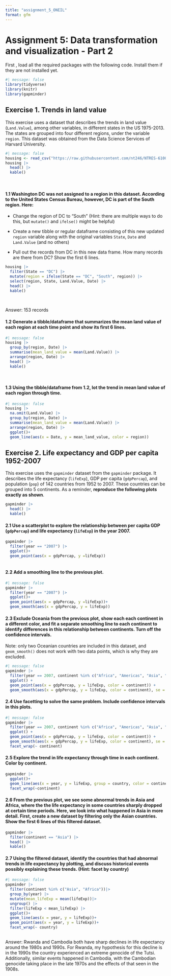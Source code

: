 ```yaml
---
title: "assignment_5_ONEIL"
format: gfm
---
```


# Assignment 5: Data transformation and visualization - Part 2

First , load all the required packages with the following code. Install them if they are not installed yet.

```r
#| message: false
library(tidyverse)
library(knitr)
library(gapminder)
```

## Exercise 1. Trends in land value

This exercise uses a dataset that describes the trends in land value (`Land.Value`), among other variables, in different states in the US 1975-2013. The states are grouped into four different regions, under the variable `region`. This dataset was obtained from the Data Science Services of Harvard University.

```r
#| message: false
housing <- read_csv("https://raw.githubusercontent.com/nt246/NTRES-6100-data-science/master/datasets/landdata_states.csv")
housing |> 
  head() |> 
  kable()
```

<br>

#### 1.1 Washington DC was not assigned to a region in this dataset. According to the United States Census Bureau, however, DC is part of the South region. Here:

-   Change the region of DC to “South” (Hint: there are multiple ways to do this, but `mutate()` and `ifelse()` might be helpful)

-   Create a new tibble or regular dataframe consisting of this new updated `region` variable along with the original variables `State`, `Date` and `Land.Value` (and no others)

-   Pull out the records from DC in this new data frame. How many records are there from DC? Show the first 6 lines.

```r
housing |> 
  filter(State == "DC") |>
  mutate(region = ifelse(State == "DC", "South", region)) |> 
  select(region, State, Land.Value, Date) |> 
  head() |> 
  kable()
  
  
```

Answer: 153 records

#### 1.2 Generate a tibble/dataframe that summarizes the mean land value of each region at each time point and show its first 6 lines.

```r
#| message: false
housing |>
  group_by(region, Date) |> 
  summarise(mean_land_value = mean(Land.Value)) |> 
  arrange(region, Date) |> 
  head() |> 
  kable()
  
  
```

#### 1.3 Using the tibble/dataframe from 1.2, lot the trend in mean land value of each region through time.

```r
#| message: false
housing |>
  na.omit(Land.Value) |> 
  group_by(region, Date) |> 
  summarise(mean_land_value = mean(Land.Value)) |> 
  arrange(region, Date) |> 
  ggplot()+
  geom_line(aes(x = Date, y = mean_land_value, color = region))
```

## Exercise 2. Life expectancy and GDP per capita 1952-2007

This exercise uses the `gapminder` dataset from the `gapminder` package. It describes the life expectancy (`lifeExp`), GDP per capita (`gdpPercap`), and population (`pop`) of 142 countries from 1952 to 2007. These countries can be grouped into 5 continents. As a reminder, **reproduce the following plots exactly as shown**.

```r
gapminder |> 
  head() |> 
  kable()
```

#### 2.1 Use a scatterplot to explore the relationship between per capita GDP (`gdpPercap`) and life expectancy (`lifeExp`) in the year 2007.

```r
gapminder |> 
  filter(year == "2007") |> 
  ggplot()+
  geom_point(aes(x = gdpPercap, y =lifeExp))
  
```

#### 2.2 Add a smoothing line to the previous plot.

```r
#| message: false
gapminder |> 
  filter(year == "2007") |> 
  ggplot()+
  geom_point(aes(x = gdpPercap, y =lifeExp))+
  geom_smooth(aes(x = gdpPercap, y = lifeExp))
```

#### 2.3 Exclude Oceania from the previous plot, show each each continent in a different color, and fit a separate smoothing line to each continent to identify differences in this relationship between continents. Turn off the confidence intervals.

Note: only two Oceanian countries are included in this dataset, and `geom_smooth()` does not work with two data points, which is why they are excluded.

```r
#| message: false
gapminder |> 
  filter(year == 2007, continent %in% c("Africa", "Americas", "Asia", "Europe")) |> 
  ggplot() +
  geom_point(aes(x = gdpPercap, y = lifeExp, color = continent)) +
  geom_smooth(aes(x = gdpPercap, y = lifeExp, color = continent), se = FALSE)
```

#### 2.4 Use facetting to solve the same problem. Include confidence intervals in this plots. 

```r
#| message: false
gapminder |> 
  filter(year == 2007, continent %in% c("Africa", "Americas", "Asia", "Europe")) |> 
  ggplot() +
  geom_point(aes(x = gdpPercap, y = lifeExp, color = continent)) +
  geom_smooth(aes(x = gdpPercap, y = lifeExp, color = continent), se = TRUE)+
  facet_wrap(~ continent)
```

#### 2.5 Explore the trend in life expectancy through time in each continent. Color by continent. 

```r
gapminder |> 
  ggplot()+
  geom_line(aes(x = year, y = lifeExp, group = country, color = continent))+
  facet_wrap(~continent)
```

#### 2.6 From the previous plot, we see some abnormal trends in Asia and Africa, where the the life expectancy in some countries sharply dropped at certain time periods. Here, we look into what happened in Asia in more detail. First, create a new dataset by filtering only the Asian countries. Show the first 6 lines of this filtered dataset.

```r
gapminder |> 
  filter(continent == "Asia") |> 
  head() |> 
  kable()
```

#### 2.7  Using the filtered dataset, identify the countries that had abnormal trends in life expectancy by plotting, and discuss historical events possibly explaining these trends. (Hint: facet by country)

```r
#| message: false
gapminder |> 
  filter(continent %in% c("Asia", "Africa"))|>
  group_by(year) |> 
  mutate(mean_lifeExp = mean(lifeExp))|>
  ungroup() |> 
  filter(lifeExp < mean_lifeExp) |> 
  ggplot()+
  geom_line(aes(x = year, y = lifeExp))+
  geom_point(aes(x = year, y = lifeExp))+
  facet_wrap(~ country)
  
```

Answer: Rwanda and Cambodia both have sharp declines in life expectancy around the 1980s and 1990s. For Rwanda, my hypothesis for this decline is in the 1990s the country experienced an extreme genocide of the Tutsi. Additionally, similar events happened in Cambodia, with the Cambodian genocide taking place in the late 1970s and the effects of that seen in the 1908s.
